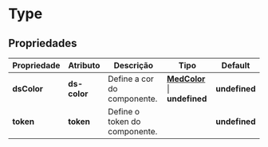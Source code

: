 
<Meta title="Components/Core/Type/Usage" />

# Type

## Propriedades

| Propriedade  | Atributo     | Descrição                     | Tipo                                                                                                                   | Default       |
| ------------ | ------------ | ----------------------------- | ---------------------------------------------------------------------------------------------------------------------- | ------------- |
| **dsColor**  | **ds-color** | Define a cor do componente.   | **[MedColor](http://desenv.ordomederi.com/templarios/?path=/story/enums-enums--page#medcolors)** \| **undefined**      | **undefined** |
| **token**    | **token**    | Define o token do componente. |                                                                                                                        | **undefined** |

